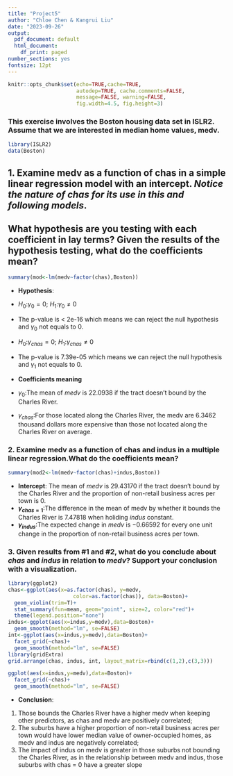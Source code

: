 ```yaml
---
title: "Project5"
author: "Chloe Chen & Kangrui Liu"
date: "2023-09-26"
output:
  pdf_document: default
  html_document:
    df_print: paged
number_sections: yes
fontsize: 12pt
---
```


```r
knitr::opts_chunk$set(echo=TRUE,cache=TRUE, 
                      autodep=TRUE, cache.comments=FALSE,
                      message=FALSE, warning=FALSE,
                      fig.width=4.5, fig.height=3)
```

### This exercise involves the Boston housing data set in ISLR2. Assume that we are interested in median home values, medv.
```r
library(ISLR2)
data(Boston)
```

## 1. Examine medv as a function of chas in a simple linear regression model with an intercept. *Notice the nature of chas for its use in this and following models*.
## What hypothesis are you testing with each coefficient in lay terms? Given the results of the hypothesis testing, what do the coefficients mean?
```r
summary(mod<-lm(medv~factor(chas),Boston))
```
- **Hypothesis**:
* $H_0$:${\gamma}_0=0$; $H_1$:${\gamma}_0\neq 0$
* The p-value is < 2e-16 which means we can reject the null hypothesis and $\gamma_0$ not equals to 0.

* $H_0$:${\gamma}_{chas}=0$; $H_1$:${\gamma}_{chas}\neq 0$
* The p-value is 7.39e-05 which means we can reject the null hypothesis and $\gamma_1$ not equals to 0. 

- **Coefficients meaning**
* ${\gamma}_0$:The mean of *medv* is $22.0938$ if the tract doesn't bound by the Charles River.
* ${\gamma}_{chas}$:For those located along the Charles River, the medv are $6.3462$ thousand dollars more expensive than those not located along the Charles River on average.

### 2. Examine medv as a function of chas and indus in a multiple linear regression.What do the coefficients mean?
```r
summary(mod2<-lm(medv~factor(chas)+indus,Boston))
```
- **Intercept**: The mean of *medv* is $29.43170$ if the tract doesn't bound by the Charles River and the proportion of non-retail business acres per town is 0.
- **${\gamma}_{chas=1}$**:The difference in the mean of medv by whether it bounds the Charles River is $7.47818$ when holiding *indus* constant.
- **${\gamma}_{indus}$**:The expected change in *medv* is $-0.66592$ for every one unit change in the proportion of non-retail business acres per town.


### 3. Given results from #1 and #2, what do you conclude about *chas* and *indus* in relation to *medv*? Support your conclusion with a visualization.
```r
library(ggplot2)
chas<-ggplot(aes(x=as.factor(chas), y=medv, 
                     color=as.factor(chas)), data=Boston)+
  geom_violin(trim=T)+
  stat_summary(fun=mean, geom="point", size=2, color="red")+
  theme(legend.position="none")
indus<-ggplot(aes(x=indus,y=medv),data=Boston)+
  geom_smooth(method="lm", se=FALSE)
int<-ggplot(aes(x=indus,y=medv),data=Boston)+
  facet_grid(~chas)+
  geom_smooth(method="lm", se=FALSE)
library(gridExtra)
grid.arrange(chas, indus, int, layout_matrix=rbind(c(1,2),c(3,3)))

```
```r
ggplot(aes(x=indus,y=medv),data=Boston)+
  facet_grid(~chas)+
  geom_smooth(method="lm", se=FALSE)
```

- **Conclusion**: 
1) Those bounds the Charles River have a higher medv when keeping other predictors, as chas and medv are positively correlated; 
2) The suburbs have a higher proportion of non-retail business acres per town would have lower median value of owner-occupied homes, as medv and indus are negatively correlated;
3) The impact of indus on medv is greater in those suburbs not bounding the Charles River, as in the relationship between medv and indus, those suburbs with chas = 0 have a greater slope